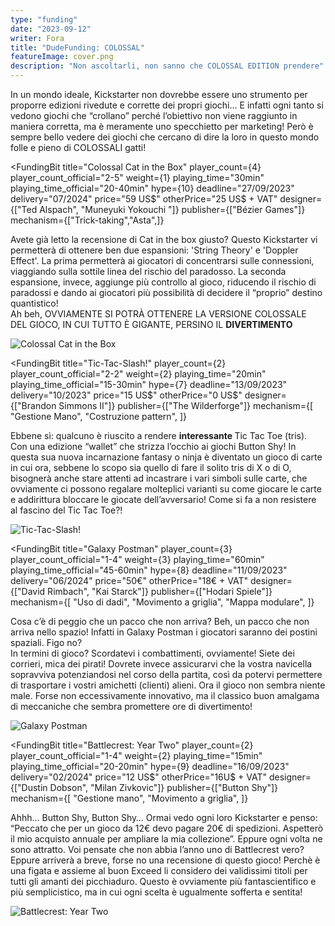 ```yaml
---
type: "funding"
date: "2023-09-12"
writer: Fora
title: "DudeFunding: COLOSSAL"
featureImage: cover.png
description: "Non ascoltarli, non sanno che COLOSSAL EDITION prendere"
---
```


<FundingIntro>
In un mondo ideale, Kickstarter non dovrebbe essere uno strumento per proporre edizioni rivedute e corrette dei propri giochi… E infatti ogni tanto si vedono giochi che “crollano” perché l’obiettivo non viene raggiunto in maniera corretta, ma è meramente uno specchietto per marketing! Però è sempre bello vedere dei giochi che cercano di dire la loro in questo mondo folle e pieno di COLOSSALI gatti!
</FundingIntro>

<FundingBit
  title="Colossal Cat in the Box"
  player_count={4}
  player_count_official="2-5"
  weight={1}
  playing_time="30min"
  playing_time_official="20-40min"
  hype={10}
  deadline="27/09/2023"
  delivery="07/2024"
  price="59 US$"
  otherPrice="25 US$ + VAT"
  designer={["Ted Alspach", "Muneyuki Yokouchi "]}
  publisher={["Bézier Games"]}
  mechanism={["Trick-taking","Asta",]}
>
  Avete già letto la recensione di <Link to="/reviews/cat-in-the-box/">Cat in the box</Link> giusto? Questo Kickstarter vi permetterà di ottenere ben due espansioni: 'String Theory' e 'Doppler Effect'. La prima permetterà ai giocatori di concentrarsi sulle connessioni, viaggiando sulla sottile linea del rischio del paradosso. La seconda espansione, invece, aggiunge più controllo al gioco, riducendo il rischio di paradossi e dando ai giocatori più possibilità di decidere il “proprio” destino quantistico! <br/>
Ah beh, OVVIAMENTE SI POTRÀ OTTENERE LA VERSIONE COLOSSALE DEL GIOCO, IN CUI TUTTO È GIGANTE, PERSINO IL <strong>DIVERTIMENTO</strong> 
</FundingBit>

<img src="game1.png?t=1" alt="Colossal Cat in the Box" />

<FundingLink
  title="Colossal Cat in the Box"
  link="https://www.kickstarter.com/projects/tedalspach/colossal-cat-in-the-box"
  small
/>

<FundingBit
  title="Tic-Tac-Slash!"
  player_count={2}
  player_count_official="2-2"
  weight={2}
  playing_time="20min"
  playing_time_official="15-30min"
  hype={7}
  deadline="13/09/2023"
  delivery="10/2023"
  price="15 US$"
  otherPrice="0 US$"
  designer={["Brandon Simmons II"]}
  publisher={["The Wilderforge"]}
  mechanism={[
    "Gestione Mano",
    "Costruzione pattern",
  ]}
>
Ebbene sì: qualcuno è riuscito a rendere <strong>interessante </strong> Tic Tac Toe (tris). Con una edizione “wallet” che strizza l’occhio ai giochi <Link to="/publishers/button-shy-games"> Button Shy</Link>! In questa sua nuova incarnazione fantasy o ninja è diventato un gioco di carte in cui ora, sebbene lo scopo sia quello di fare il solito tris di X o di O, bisognerà anche stare attenti ad incastrare i vari simboli sulle carte, che ovviamente ci possono regalare molteplici varianti su come giocare le carte e addirittura bloccare le giocate dell’avversario! Come si fa a non resistere al fascino del Tic Tac Toe?!
</FundingBit>

<img src="game2.png?t=1" alt="Tic-Tac-Slash!" />

<FundingLink
  title="Tic-Tac-Slash!"
  link="https://www.kickstarter.com/projects/tictacslash/tic-tac-slash"
  small
/>

<FundingBit
  title="Galaxy Postman"
  player_count={3}
  player_count_official="1-4"
  weight={3}
  playing_time="60min"
  playing_time_official="45-60min"
  hype={8}
  deadline="11/09/2023"
  delivery="06/2024"
  price="50€"
  otherPrice="18€ + VAT"
  designer={["David Rimbach", "Kai Starck"]}
  publisher={["Hodari Spiele"]}
  mechanism={[
    "Uso di dadi",
    "Movimento a griglia",
    "Mappa modulare",
  ]}
>
  Cosa c’è di peggio che un pacco che non arriva? Beh, un pacco che non arriva nello spazio! Infatti in Galaxy Postman i giocatori saranno dei postini spaziali. Figo no? <br/>
In termini di gioco? Scordatevi i combattimenti, ovviamente! Siete dei corrieri, mica dei pirati! Dovrete invece assicurarvi che la vostra navicella sopravviva potenziandosi nel corso della partita, così da potervi permettere di trasportare i vostri amichetti (clienti) alieni. Ora il gioco non sembra niente male. Forse non eccessivamente innovativo, ma il classico buon amalgama di meccaniche che sembra promettere ore di divertimento!
</FundingBit>

<img src="game3.png?t=1" alt="Galaxy Postman" />

<FundingLink
  title="Galaxy Postman"
  link="https://www.kickstarter.com/projects/hodari-spiele/space-adventures-galaxy-postman"
  small
/>

<FundingBit
  title="Battlecrest: Year Two"
  player_count={2}
  player_count_official="1-4"
  weight={2}
  playing_time="15min"
  playing_time_official="20-20min"
  hype={9}
  deadline="16/09/2023"
  delivery="02/2024"
  price="12 US$"
  otherPrice="16U$ + VAT"
  designer={["Dustin Dobson", "Milan Zivkovic"]}
  publisher={["Button Shy"]}
  mechanism={[
    "Gestione mano",
    "Movimento a griglia",
  ]}
>
  Ahhh… Button Shy, Button Shy… Ormai vedo ogni loro Kickstarter e penso: “Peccato che per un gioco da 12€ devo pagare 20€ di spedizioni. Aspetterò il mio acquisto annuale per ampliare la mia collezione”. Eppure ogni volta ne sono attratto. Voi pensate che non abbia l’anno uno di Battlecrest vero? Eppure arriverà a breve, forse no una recensione di questo gioco! Perchè è una figata e assieme al buon <Link to="/reviews/exceed-street-fighter-ryu-box/"> Exceed </Link> li considero dei validissimi titoli per tutti gli amanti dei picchiaduro. Questo è ovviamente più fantascientifico e più semplicistico, ma in cui ogni scelta è ugualmente sofferta e sentita!
</FundingBit>

<img src="game4.png?t=1" alt="Battlecrest: Year Two" />

<FundingLink
  title="Battlecrest: Year Two"
  link="https://www.kickstarter.com/projects/239309591/battlecrest-year-two"
  small
/>
